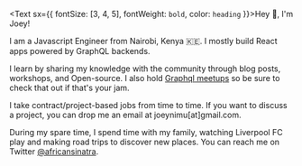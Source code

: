 <Text sx={{ fontSize: [3, 4, 5], fontWeight: `bold`, color: `heading` }}>Hey 👋, I'm Joey!</Text>

I am a Javascript Engineer from Nairobi, Kenya 🇰🇪. I mostly build React apps powered by GraphQL backends.

I learn by sharing my knowledge with the community through blog posts, workshops, and Open-source. I also hold [Graphql meetups](https://www.meetup.com/Nairobi-GraphQL-Meetup/) so be sure to check that out if that's your jam.

I take contract/project-based jobs from time to time. If you want to discuss a project, you can drop me an email at joeynimu[at]gmail.com.

During my spare time, I spend time with my family, watching Liverpool FC play and making road trips to discover new places.
You can reach me on Twitter [@africansinatra](https://twitter.com/africansinatra).

